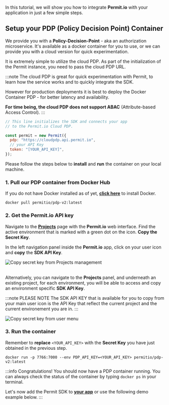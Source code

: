 
In this tutorial, we will show you how to integrate **Permit.io** with your application in just a few simple steps.

## Setup your PDP (Policy Decision Point) Container

We provide you with a **Policy-Decision-Point** - aka an authorization microservice. It's available as a docker container for you to use,
or we can provide you with a cloud version for quick experimentation.

<Tabs groupId="pdp">
<TabItem value="cloud" label="Cloud PDP" default>

It is extremely simple to utilize the cloud PDP. As part of the initialization of the Permit instance, you need to pass
the cloud PDP URL.

:::note
The cloud PDP is great for quick experimentation with Permit, to learn how the service works and to quickly integrate the SDK.

However for production deployments it is best to deploy the Docker Container PDP - for better latency and availability.

**For time being, the cloud PDP does not support ABAC** (Attribute-based Access Control).
:::

```js
// This line initializes the SDK and connects your app
// to the Permit.io Cloud PDP.

const permit = new Permit({
  pdp: "https://cloudpdp.api.permit.io",
  // your API Key
  token: "[YOUR_API_KEY]",
});
```

</TabItem>
<TabItem value="container" label="Container PDP">

Please follow the steps below to **install** and **run** the container on your local machine.

### 1. Pull our PDP container from Docker Hub

If you do not have Docker installed as of yet, **[click here](https://docs.docker.com/get-docker/)** to install Docker.

```
docker pull permitio/pdp-v2:latest
```

### 2. Get the Permit.io API key

Navigate to the **[Projects](https://app.permit.io/project-management)** page with the **Permit.io** web interface.
Find the active environment that is marked with a green dot on the icon. **Copy the Secret Key**.

In the left navigation panel inside the **Permit.io** app, click on your user icon and **copy** the **SDK API Key**.

<img
  src="/img/updated/quickstart/sdk-key-1.png"
  alt="Copy secret key from Projects management"
  data-zoomable
/>
<br />
<br />

Alternatively, you can navigate to the **Projects** panel, and underneath an existing project, for each environment, you will
be able to access and copy an environment specific **SDK API Key**.

:::note PLEASE NOTE
The SDK API KEY that is available for you to copy from your main user icon is the API Key that reflect the current project and
the current environement you are in.
:::

<img
  src="/img/updated/quickstart/sdk-key-2.png"
  alt="Copy secret key from user menu"
  data-zoomable
/>

### 3. Run the container

Remember to **replace** `<YOUR_API_KEY>` with the **Secret Key** you have just obtained in the previous step.

```
docker run -p 7766:7000 --env PDP_API_KEY=<YOUR_API_KEY> permitio/pdp-v2:latest
```

:::info
Congratulations! You should now have a PDP container running. You can always check the status of the container
by typing `docker ps` in your terminal.

Let's now add the Permit SDK to **[your app](/tutorials/onboarding/connect-your-app)** or use the following demo example below.
:::

</TabItem>
</Tabs>
